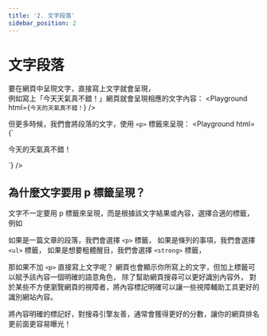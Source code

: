 ```yaml
---
title: '2. 文字段落'
sidebar_position: 2
---
```


# 文字段落
要在網頁中呈現文字，直接寫上文字就會呈現，<br/>
例如寫上「今天天氣真不錯！」網頁就會呈現相應的文字內容：
<Playground html={`
今天的天氣真不錯！
`} />

但更多時候，我們會將段落的文字，使用 `<p>` 標籤來呈現：
<Playground html={`
<p>今天的天氣真不錯！</p>
`} />

## 為什麼文字要用 p 標籤呈現？
文字不一定要用 p 標籤來呈現，而是根據該文字結果或內容，選擇合適的標籤，例如

如果是一篇文章的段落，我們會選擇 `<p>` 標籤，
如果是條列的事項，我們會選擇 `<ul>` 標籤，
如果是想要粗體醒目，我們會選擇 `<strong>` 標籤，

那如果不加 `<p>` 直接寫上文字呢？
網頁也會顯示你所寫上的文字，但加上標籤可以賦予該內容一個明確的語意角色，
除了幫助網頁搜尋可以更好識別內容外，
對於某些不方便瀏覽網頁的視障者，將內容標記明確可以讓一些視障輔助工具更好的識別網站內容。

將內容明確的標記好，對搜尋引擎友善，通常會獲得更好的分數，讓你的網頁排名更前面更容易曝光！
